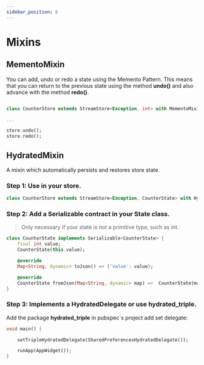```yaml
---
sidebar_position: 6
---
```


# Mixins


## MementoMixin

You can add, undo or redo a state using the Memento Pattern. 
This means that you can return to the previous state using the method **undo()** and also advance with the method **redo()**.

```dart

class CounterStore extends StreamStore<Exception, int> with MementoMixin {}

...

store.undo();
store.redo();

```

## HydratedMixin

A mixin which automatically persists and restores store state. 

### Step 1: Use in your store.
```dart
class CounterStore extends StreamStore<Exception, CounterState> with HydratedMixin {}
```

### Step 2: Add a Serializable contract in your State class.

> Only necessary if your state is not a primitive type, such as int.

```dart
class CounterState implements Serializable<CounterState> {
    final int value;
    CounterState(this.value);

    @override
    Map<String, dynamic> toJson() => {'value': value};

    @override
    CounterState fromJson(Map<String, dynamic> map) =>  CounterState(map['value']);
} 
```

### Step 3: Implements a HydratedDelegate or use **hydrated_triple**.

Add the package **hydrated_triple** in pubspec`s project add set delegate:

```dart
void main() {

    setTripleHydratedDelegate(SharedPreferencesHydratedDelegate());

    runApp(AppWidget());
}
```
